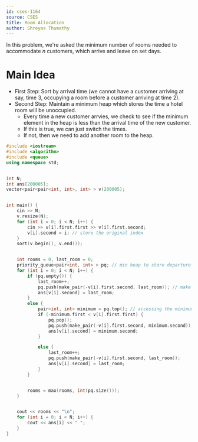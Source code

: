 ```yaml
---
id: cses-1164
source: CSES
title: Room Allocation
author: Shreyas Thumathy
---
```


In this problem, we're asked the minimum number of rooms needed to accommodate
$n$ customers, which arrive and leave on set days.

# Main Idea

- First Step: Sort by arrival time (we cannot have a customer arriving at say,
  time 3, occupying a room before a customer arriving at time 2).
- Second Step: Maintain a minimum heap which stores the time a hotel room will
  be unoccupied.
  - Every time a new customer arrvies, we check to see if the minimum element in
    the heap is less than the arrival time of the new customer.
  - If this is true, we can just switch the times.
  - If not, then we need to add another room to the heap.

```cpp
#include <iostream>
#include <algorithm>
#include <queue>
using namespace std;


int N;
int ans[200005];
vector<pair<pair<int, int>, int> > v(200005);


int main() {
	cin >> N;
	v.resize(N);
	for (int i = 0; i < N; i++) {
		cin >> v[i].first.first >> v[i].first.second;
		v[i].second = i; // store the original index
	}
	sort(v.begin(), v.end());


	int rooms = 0, last_room = 0;
	priority_queue<pair<int, int> > pq; // min heap to store departure times.
	for (int i = 0; i < N; i++) {
		if (pq.empty()) {
			last_room++;
			pq.push(make_pair(-v[i].first.second, last_room)); // make the departure time negative so that we create a min heap (cleanest way to do a min heap... default is max in c++)
			ans[v[i].second] = last_room;
		}
		else {
			pair<int, int> minimum = pq.top(); // accessing the minimum departure time.
			if (-minimum.first < v[i].first.first) {
				pq.pop();
				pq.push(make_pair(-v[i].first.second, minimum.second));
				ans[v[i].second] = minimum.second;
			}

			else {
				last_room++;
				pq.push(make_pair(-v[i].first.second, last_room));
				ans[v[i].second] = last_room;
			}
		}


		rooms = max(rooms, int(pq.size()));
	}


	cout << rooms << "\n";
	for (int i = 0; i < N; i++) {
		cout << ans[i] << " ";
	}
}
```
